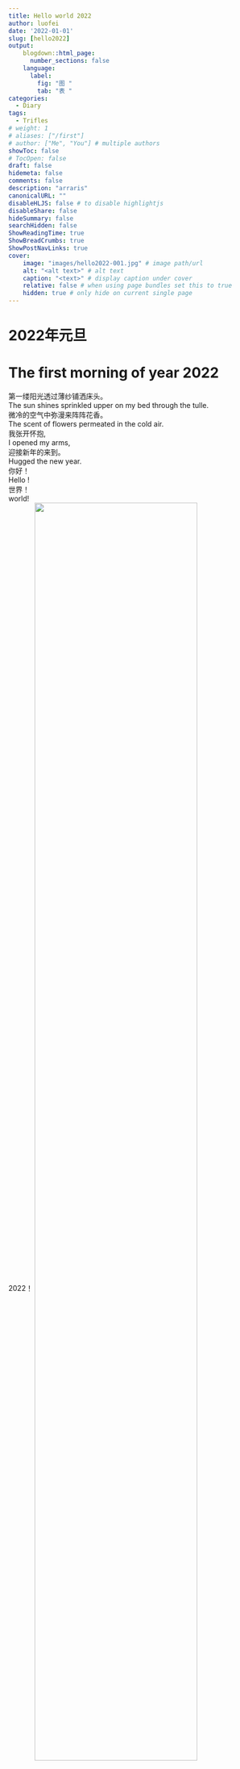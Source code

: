```yaml
---
title: Hello world 2022
author: luofei
date: '2022-01-01'
slug: [hello2022]
output:
    blogdown::html_page:
      number_sections: false
    language:
      label:
        fig: "图 "
        tab: "表 "  
categories:
  - Diary
tags:
  - Trifles
# weight: 1
# aliases: ["/first"]
# author: ["Me", "You"] # multiple authors
showToc: false
# TocOpen: false
draft: false
hidemeta: false
comments: false
description: "arraris"
canonicalURL: ""
disableHLJS: false # to disable highlightjs
disableShare: false
hideSummary: false
searchHidden: false
ShowReadingTime: true
ShowBreadCrumbs: true
ShowPostNavLinks: true
cover:
    image: "images/hello2022-001.jpg" # image path/url
    alt: "<alt text>" # alt text
    caption: "<text>" # display caption under cover
    relative: false # when using page bundles set this to true
    hidden: true # only hide on current single page
---
```

# 2022年元旦   
# The first morning of year 2022

第一缕阳光透过薄纱铺洒床头。    
The sun shines sprinkled upper on my bed through the tulle.    
微冷的空气中弥漫来阵阵花香。   
The scent of flowers permeated in the cold air.   
我张开怀抱,   
I opened my arms,    
迎接新年的来到。     
Hugged the new year.    
你好！    
Hello !    
世界！    
world!     
2022！
<img src="images/hello2022-001.jpg" width="80%" align="center">


